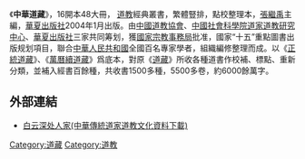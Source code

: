{{道教}}

《'''中華道藏'''》，16開本48大冊， [[道教|道教]]經典叢書，繁體豎排，點校整理本，[[張繼禹|張繼禹]]主編，[[華夏出版社|華夏出版社]]2004年1月出版。由[[中國道教協會|中國道教協會]]、[[中國社會科學院道家道教研究中心|中國社會科學院道家道教研究中心]]、[[華夏出版社|華夏出版社]]三家共同筹划，獲[[國家宗教事務局|國家宗教事務局]]批准，國家“十五”重點圖書出版规划項目，聯合[[中華人民共和國|中華人民共和國]]全國百名專家學者，組織編修整理而成。以《[[正統道藏|正統道藏]]》、《[[萬曆續道藏|萬曆續道藏]]》爲底本，對原《[[道藏|道藏]]》所收各種道書作校補、標點、重新分類，並補入經書百餘種，共收書1500多種，5500多卷，約6000餘萬字。 

== 外部連結 ==
* {{zh-hk}}[https://archive.is/20130101133708/http://www.byscrj.cn/jmm/ 白云深处人家(中華傳統道家道教文化資料下載)]

{{道藏}}

[[Category:道藏|Category:道藏]]
[[Category:道教|Category:道教]]